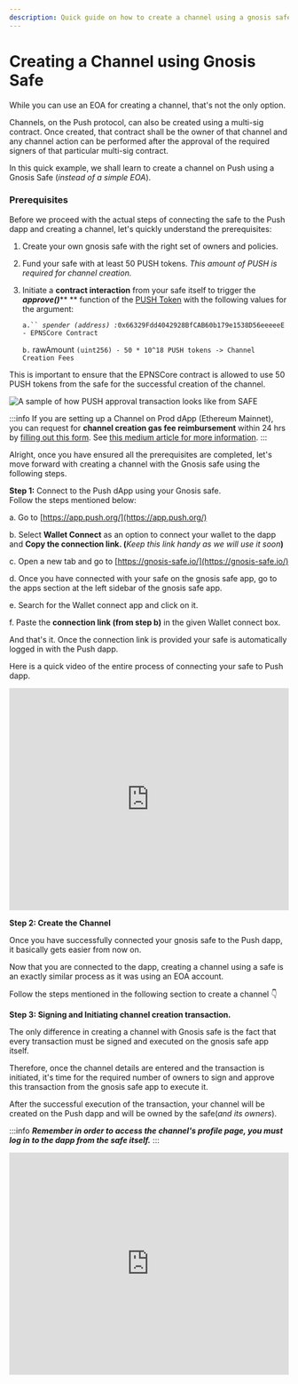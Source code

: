 ```yaml
---
description: Quick guide on how to create a channel using a gnosis safe
---
```



# Creating a Channel using Gnosis Safe

While you can use an EOA for creating a channel, that's not the only option.&#x20;

Channels, on the Push protocol, can also be created using a multi-sig contract. Once created, that contract shall be the owner of that channel and any channel action can be performed after the approval of the required signers of that particular multi-sig contract.

In this quick example, we shall learn to create a channel on Push using a Gnosis Safe (_instead of a simple EOA_).

### Prerequisites

Before we proceed with the actual steps of connecting the safe to the Push dapp and creating a channel, let's quickly understand the prerequisites:

1. Create your own gnosis safe with the right set of owners and policies.
2. Fund your safe with at least 50 PUSH tokens. _This amount of PUSH is required for channel creation._
3.  Initiate a **contract interaction** from your safe itself to trigger the _**approve()**_** ** function of the [PUSH Token](https://etherscan.io/token/0xf418588522d5dd018b425e472991e52ebbeeeeee) with the following values for the argument:

    `a.`` `_`spender (address) :`_`0x66329Fdd4042928BfCAB60b179e1538D56eeeeeE - EPNSCore Contract`

    `b.` rawAmount `(uint256) - 50 * 10^18 PUSH tokens -> Channel Creation Fees`

This is important to ensure that the EPNSCore contract is allowed to use 50 PUSH tokens from the safe for the successful creation of the channel.

![A sample of how PUSH approval transaction looks like from SAFE](../../../../static/img/assets/gnosis-safe-1.png)

:::info
If you are setting up a Channel on Prod dApp (Ethereum Mainnet), you can request for **channel creation gas fee reimbursement** within 24 hrs by [filling out this form](https://docs.google.com/forms/d/e/1FAIpQLScNQ2\_mACRQgyIPsr47woE69\_FOds8aLIGupT20QIEUMfgnQw/viewform). See [this medium article for more information](https://medium.com/ethereum-push-notification-service/calling-all-hobbyist-dev-channel-creation-gas-fee-is-now-refundable-6631ccd01baf).
:::

Alright, once you have ensured all the prerequisites are completed, let's move forward with creating a channel with the Gnosis safe using the following steps.

**Step 1:** Connect to the Push dApp using your Gnosis safe. \
Follow the steps mentioned below:

a. Go to [https://app.push.org/](https://app.push.org/)

b. Select **Wallet Connect** as an option to connect your wallet to the dapp and **Copy the connection link. (**_Keep this link handy as we will use it soon_**)**

c. Open a new tab and go to [https://gnosis-safe.io/](https://gnosis-safe.io/)

d. Once you have connected with your safe on the gnosis safe app, go to the apps section at the left sidebar of the gnosis safe app.

e. Search for the Wallet connect app and click on it.

f. Paste the **connection link (**from step b**)** in the given Wallet connect box.

And that's it. Once the connection link is provided your safe is automatically logged in with the Push dapp.

Here is a quick video of the entire process of connecting your safe to Push dapp.

<iframe width="100%" height="400px" src="https://www.loom.com/embed/a08d946e81bc48e88f24874ebbfd0939" frameborder="0" webkitallowfullscreen mozallowfullscreen allowfullscreen></iframe>

**Step 2: Create the Channel**&#x20;

Once you have successfully connected your gnosis safe to the Push dapp, it basically gets easier from now on.&#x20;

Now that you are connected to the dapp, creating a channel using a safe is an exactly similar process as it was using an EOA account.

Follow the steps mentioned in the following section to create a channel 👇

<CustomLinkCard text='Deploying your First Channel' link='./deploying-your-first-channel'/>

**Step 3: Signing and Initiating channel creation transaction.**

The only difference in creating a channel with Gnosis safe is the fact that every transaction must be signed and executed on the gnosis safe app itself.

Therefore, once the channel details are entered and the transaction is initiated, it's time for the required number of owners to sign and approve this transaction from the gnosis safe app to execute it.

After the successful execution of the transaction, your channel will be created on the Push dapp and will be owned by the safe(_and its owners_).

:::info
_**Remember in order to access the channel's profile page,  you must log in to the dapp from the safe itself.**_
:::

<iframe width="100%" height="400px" src="https://www.loom.com/embed/388b7a807f5c4bc3b8e7538c90a717a8" frameborder="0" webkitallowfullscreen mozallowfullscreen allowfullscreen></iframe>


